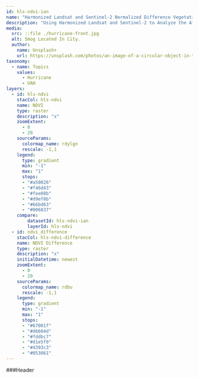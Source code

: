 ---
id: hls-ndvi-ian
name: "Harmonized Landsat and Sentinel-2 Normalized Difference Vegetation Index"
description: "Using Harmonized Landsat and Sentinel-2 to Analyze the Aftermath of Hurricane Ian in Lee and Charlotte Counties in Florida."
media:
  src: ::file ./hurricane-front.jpg
  alt: Smog Located In City.
  author:
    name: Unsplash+
    url: https://unsplash.com/photos/an-image-of-a-circular-object-in-the-sky-vR1OW8lzxE4
taxonomy:
  - name: Topics
    values:
      - Hurricane
      - UAH
layers:
  - id: hls-ndvi
    stacCol: hls-ndvi
    name: NDVI
    type: raster
    description: "x"
    zoomExtent:
      - 0
      - 20
    sourceParams:
      colormap_name: rdylgn
      rescale: -1,1
    legend:
      type: gradient
      min: "-1"
      max: "1"
      stops:
      - "#a50026"
      - "#f46d43"
      - "#fee08b"
      - "#d9ef8b"
      - "#66bd63"
      - "#006837"
    compare:
        datasetId: hls-ndvi-ian
        layerId: hls-ndvi
  - id: ndvi_difference
    stacCol: hls-ndvi-difference
    name: NDVI Difference
    type: raster
    description: "x"
    initialDatetime: newest
    zoomExtent:
      - 0
      - 20
    sourceParams:
      colormap_name: rdbu
      rescale: -1,1
    legend:
      type: gradient
      min: "-1"
      max: "1"
      stops:
      - "#67001f"
      - "#d6604d"
      - "#fddbc7"
      - "#d1e5f0"
      - "#4393c3"
      - "#053061"
---

<Block type='wide'>
<Prose>
###Header
</Prose>
</Block>
